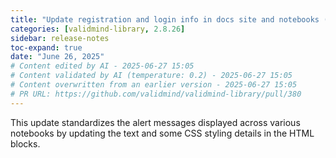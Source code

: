 ```yaml
---
title: "Update registration and login info in docs site and notebooks (#380)"
categories: [validmind-library, 2.8.26]
sidebar: release-notes
toc-expand: true
date: "June 26, 2025"
# Content edited by AI - 2025-06-27 15:05
# Content validated by AI (temperature: 0.2) - 2025-06-27 15:05
# Content overwritten from an earlier version - 2025-06-27 15:05
# PR URL: https://github.com/validmind/validmind-library/pull/380
---
```


This update standardizes the alert messages displayed across various notebooks by updating the text and some CSS styling details in the HTML blocks.